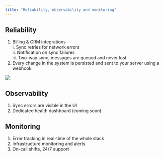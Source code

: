 ```yaml
---
title: "Reliability, observability and monitoring"
---
```


## Reliability

1. Billing & CRM integrations  
   i. Sync retries for network errors  
   ii. Notification on sync failures  
   iii. Two-way sync, messages are queued and never lost
2. Every change in the system is persisted and sent to your server using a webhook

![](/images/89a4d9f-image_14.png)

## Observability

1. Sync errors are visible in the UI
2. Dedicated health dashboard (coming soon)

## Monitoring

1. Error tracking in real-time of the whole stack
2. Infrastructure monitoring and alerts
3. On-call shifts, 24/7 support